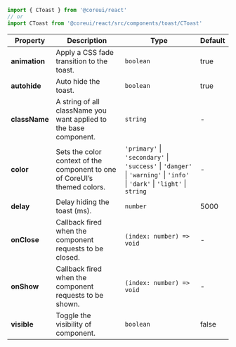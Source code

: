 
```jsx
import { CToast } from '@coreui/react'
// or
import CToast from '@coreui/react/src/components/toast/CToast'
```

| Property | Description | Type | Default |
| --- | --- | --- | --- |
| **animation** | Apply a CSS fade transition to the toast. | `boolean` | true |
| **autohide** | Auto hide the toast. | `boolean` | true |
| **className** | A string of all className you want applied to the base component. | `string` | - |
| **color** | Sets the color context of the component to one of CoreUI’s themed colors. | `'primary'` \| `'secondary'` \| `'success'` \| `'danger'` \| `'warning'` \| `'info'` \| `'dark'` \| `'light'` \| `string` | - |
| **delay** | Delay hiding the toast (ms). | `number` | 5000 |
| **onClose** | Callback fired when the component requests to be closed. | `(index: number) => void` | - |
| **onShow** | Callback fired when the component requests to be shown. | `(index: number) => void` | - |
| **visible** | Toggle the visibility of component. | `boolean` | false |
